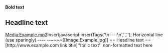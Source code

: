 '''Bold text'''
== Headline text ==
[[Media:Example.mp3]]<nowiki>Insertjavascript:insertTags('\n----\n','','');
Horizontal line (use sparingly)
----
--~~~~[[Image:Example.jpg]]
== Headline text ==
[http://www.example.com link title]''Italic text'' non-formatted text here</nowiki>